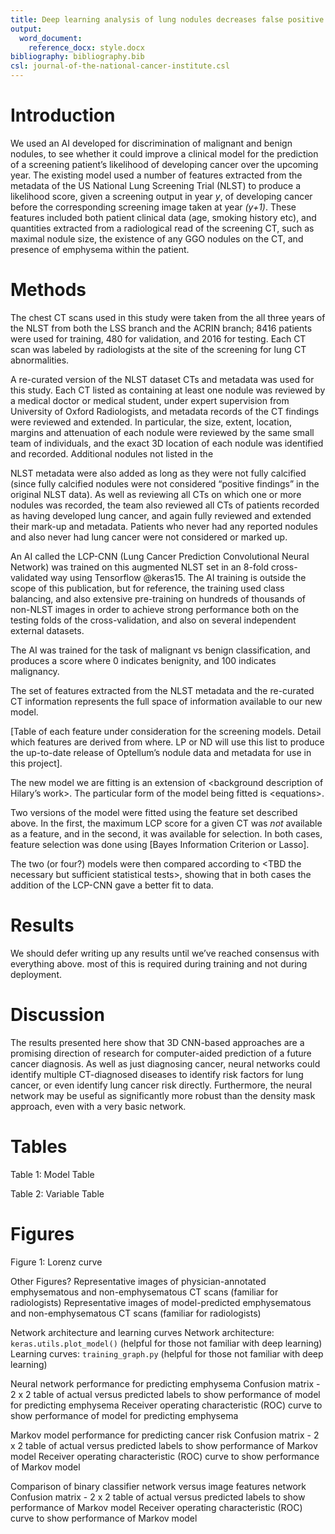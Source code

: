 ```yaml
---
title: Deep learning analysis of lung nodules decreases false positive rate in the National Lung Screening Trial
output:
  word_document:
    reference_docx: style.docx
bibliography: bibliography.bib
csl: journal-of-the-national-cancer-institute.csl
---
```



Introduction {#introduction .unnumbered}
========================================

We used an AI developed for discrimination of malignant and benign
nodules, to see whether it could improve a clinical model for the
prediction of a screening patient's likelihood of developing cancer over
the upcoming year. The existing model used a number of features
extracted from the metadata of the US National Lung Screening Trial
(NLST) to produce a likelihood score, given a screening output in year
*y*, of developing cancer before the corresponding screening image taken
at year *(y+1)*. These features included both patient clinical data
(age, smoking history etc), and quantities extracted from a radiological
read of the screening CT, such as maximal nodule size, the existence of
any GGO nodules on the CT, and presence of emphysema within the patient.

Methods {#methods .unnumbered}
==============================

The chest CT scans used in this study were taken from the all three
years of the NLST from both the LSS branch and the ACRIN branch; 8416
patients were used for training, 480 for validation, and 2016 for
testing. Each CT scan was labeled by radiologists at the site of the
screening for lung CT abnormalities.

A re-curated version of the NLST dataset CTs and metadata was used for
this study. Each CT listed as containing at least one nodule was
reviewed by a medical doctor or medical student, under expert
supervision from University of Oxford Radiologists, and metadata records
of the CT findings were reviewed and extended. In particular, the size,
extent, location, margins and attenuation of each nodule were reviewed
by the same small team of individuals, and the exact 3D location of each
nodule was identified and recorded. Additional nodules not listed in the

NLST metadata were also added as long as they were not fully calcified
(since fully calcified nodules were not considered "positive findings"
in the original NLST data). As well as reviewing all CTs on which one or
more nodules was recorded, the team also reviewed all CTs of patients
recorded as having developed lung cancer, and again fully reviewed and
extended their mark-up and metadata. Patients who never had any reported
nodules and also never had lung cancer were not considered or marked up.

An AI called the LCP-CNN (Lung Cancer Prediction Convolutional Neural Network)
was trained on this augmented NLST set in an 8-fold cross-validated way using
Tensorflow @keras15. The AI training is outside the scope of this publication,
but for reference, the training used class balancing, and also extensive
pre-training on hundreds of thousands of non-NLST images in order to achieve
strong performance both on the testing folds of the cross-validation, and also
on several independent external datasets.

The AI was trained for the task of malignant vs benign classification,
and produces a score where 0 indicates benignity, and 100 indicates
malignancy.

The set of features extracted from the NLST metadata and the re-curated
CT information represents the full space of information available to our
new model.

\[Table of each feature under consideration for the screening models.
Detail which features are derived from where. LP or ND will use this
list to produce the up-to-date release of Optellum's nodule data and
metadata for use in this project\].

The new model we are fitting is an extension of \<background description
of Hilary's work\>. The particular form of the model being fitted is
\<equations\>.

Two versions of the model were fitted using the feature set described
above. In the first, the maximum LCP score for a given CT was *not*
available as a feature, and in the second, it was available for
selection. In both cases, feature selection was done using \[Bayes
Information Criterion or Lasso\].


The two (or four?) models were then compared according to \<TBD the
necessary but sufficient statistical tests\>, showing that in both cases
the addition of the LCP-CNN gave a better fit to data.

Results {#results .unnumbered}
==============================

We should defer writing up any results until we've reached consensus
with everything above.
most of this is required during training and not during deployment.

Discussion {#discussion .unnumbered}
==========

The results presented here show that 3D CNN-based approaches are a promising
direction of research for computer-aided prediction of a future cancer
diagnosis. As well as just diagnosing cancer, neural networks could identify
multiple CT-diagnosed diseases to identify risk factors for lung cancer, or
even identify lung cancer risk directly.
Furthermore, the neural network may be useful as significantly more robust than the density mask approach, even with a
very basic network.

Tables {#tables .unnumbered}
======

Table 1: Model Table

Table 2: Variable Table

Figures
=======

Figure 1: Lorenz curve


Other Figures?
Representative images of physician-annotated emphysematous and non-emphysematous CT scans (familiar for radiologists)
Representative images of model-predicted emphysematous and non-emphysematous CT scans (familiar for radiologists)

Network architecture and learning curves
Network architecture: `keras.utils.plot_model()` (helpful for those not familiar with deep learning)
Learning curves: `training_graph.py` (helpful for those not familiar with deep learning)

Neural network performance for predicting emphysema
Confusion matrix - 2 x 2 table of actual versus predicted labels to show performance of model for predicting emphysema
Receiver operating characteristic (ROC) curve to show performance of model for predicting emphysema


Markov model performance for predicting cancer risk
Confusion matrix - 2 x 2 table of actual versus predicted labels to show performance of Markov model
Receiver operating characteristic (ROC) curve to show performance of Markov model

Comparison of binary classifier network versus image features network
Confusion matrix - 2 x 2 table of actual versus predicted labels to show performance of Markov model
Receiver operating characteristic (ROC) curve to show performance of Markov model
